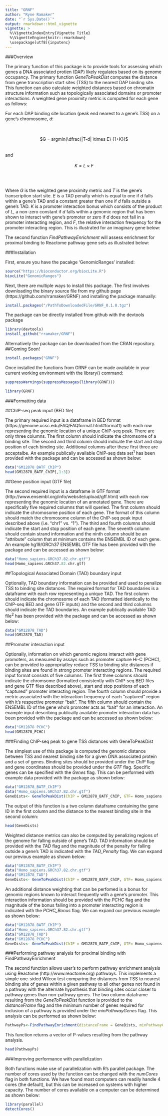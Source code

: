 ```yaml
---
title: "GRNF"
author: "Ryne Ramaker"
date: "`r Sys.Date()`"
output: rmarkdown::html_vignette
vignette: >
  %\VignetteIndexEntry{Vignette Title}
  %\VignetteEngine{knitr::rmarkdown}
  \usepackage[utf8]{inputenc}
---
```


###Overview

The primary function of this package is to provide tools for assessing which genes a DNA associated protien (DAP) likely regulates based on its genome occupancy. The primary function *GeneToPeakDist* computes the distance from gene transcription start sites (TSS) to the nearest DAP binding site. This function can also calculate weighted distances based on chromatin structure information such as topologically associated domains or promoter interactions. A weighted gene proximity metric is computed for each gene as follows:

For each DAP binding site location (peak end nearest to a gene's TSS) on a gene's chromosome, $d$:

<br><br>
<center>
$G = argmin(\dfrac{|T-d| \times E} {1+K})$
</center>
<br><br>
and
<br><br>
<center>
$K=L \times F$
</center>
<br><br>

Where $G$ is the weighted gene proximity metric and $T$ is the gene's transcription start site. $E$ is a TAD penalty which is equal to one if $d$ falls within a gene's TAD and a constant greater than one if $d$ falls outside a gene's TAD.  $K$ is a promoter interaction bonus which consists of the product of $L$, a non-zero constant if $d$ falls within a genomic region that has been shown to interact with gene's promoter or zero if $d$ does not fall in a promoter interacting region, and $F$, the relative interaction frequency for the promoter interacting region. This is illustrated for an imaginary gene below:

The second function *FindPathwayEnrichment* will assess enrichment for proximal binding to Reactome pathway gene sets as illustrated below:


###Installation

First, ensure you have the pacakge 'GenomicRanges' installed:

```r
source("https://bioconductor.org/biocLite.R")
biocLite("GenomicRanges")
```

Next, there are multiple ways to install this package. The first involves downloading the binary source file from my github page (https://github.com/rramaker/GRNF) and installing the package manually:

```r
install.packages("/PathToDownloadedFile/GRNF_0.1.0.tgz")
```


The package can be directly installed from github with the devtools package

```r
library(devtools)
install_github("rramaker/GRNF")
```


Alternatively the package can be downloaded from the CRAN repository. ##Coming Soon!

```r
install.packages("GRNF")
```

Once installed the functions from GRNF can be made available in your current working environment with the library() command:

```r
suppressWarnings(suppressMessages(library(GRNF)))
```

```r
library(GRNF)
```

###Formatting data

##ChIP-seq peak input (BED file)

The primary required input is a dataframe in BED format (https://genome.ucsc.edu/FAQ/FAQformat.html#format1) with each row representing the genomic location of a unique ChIP-seq peak. There are only three columns. The first column should indicate the chromsome of a binding site. The second and third column should indicate the start and stop position of each binding site. Additional columns after these first three are acceptalbe. An example publically available ChIP-seq data set^1^ has been provided with the package and can be accessed as shown below:

```r
data("GM12878_BATF_ChIP")
head(GM12878_BATF_ChIP[,1:3])
```

##Gene position input (GTF file)

The second required input is a dataframe in GTF format (http://www.ensembl.org/info/website/upload/gff.html) with each row representing the genomic location of an annotated gene. There are specifically five required columns that will queried. The first column should indicate the chromosome position of each gene. The format of this column should match the chromosome column of the ChIP-seq peak input described above (i.e. "chr1" vs. "1"). The third and fourth columns should indicate the start and stop position of each gene. The seventh column should contain strand information and the ninth column should be an "attribute" column that at minimum contains the ENSEMBL ID of each gene. An example hg19/GRCh37 ENSEMBL GTF file has been provided with the package and can be accessed as shown below:

```r
data("Homo_sapiens.GRCh37.82.chr.gtf")
head(Homo_sapiens.GRCh37.82.chr.gtf)
```

##Topological Associated Domain (TAD) boundary input

Optionally, TAD boundary information can be provided and used to penalize TSS to binding site distances. The required format for TAD boundaries is a dataframe with each row representing a unique TAD. The first column should indicate the chromosome  of each TAD (formatted identically to the ChIP-seq BED and gene GTF inputs) and the second and third columns should indicate the TAD boundaries. An example publically available TAD file^2^ has been provided with the package and can be accessed as shown below:

```r
data("GM12878_TAD")
head(GM12878_TAD)
```

##Promoter interaction input

Optionally, information on which genomic regions interact with gene promoters, as measured by assays such as promoter capture Hi-C (PCHC), can be provided to appropriatley reduce TSS to binding site distances if binding sites are found in strong promoter interacting regions. The required input format consists of five columns. The first three columns should indicate the chromsome (formatted consistently with ChIP-seq BED files and gene GTF files described above), start and stop positions of each "captured" promoter interacting region. The fourth column should provide a metric associated with the interaction frequency of each "captured" region with it's respective promoter "bait". The fifth column should contain the ENSEMBL ID of the gene who's promoter acts as "bait" for an interaction. An example input describing publically available promoter interaction data has been provided with the package and can be accessed as shown below:

```r
data("GM12878_PCHC")
head(GM12878_PCHC)
```

###Finding ChIP-seq peak to gene TSS distances with GeneToPeakDist

The simplest use of this package is computed the genomic distance between TSS and nearest binding site for a given DNA associated protein and a set of genes. Binding sites should be provided under the *ChIP* flag and gene coordinates should be provided under the *GTF* flag. Specific genes can be specified with the *Genes* flag. This can be performed with example data provided with the package as shown below:

```r
data("GM12878_BATF_ChIP")
data("Homo_sapiens.GRCh37.82.chr.gtf")
GeneDists<- GeneToPeakDist(ChIP = GM12878_BATF_ChIP, GTF= Homo_sapiens.GRCh37.82.chr.gtf, Genes=c("ENSG00000186092", "ENSG00000237683", "ENSG00000235249","ENSG00000185097"))
```

The output of this function is a two column dataframe containing the gene ID in the first column and the distance to the nearest binding site in the second column:

```r
head(GeneDists)
```

Weighted distance metrics can also be computed by penalizing regions of the genome for falling outside of gene's TAD. TAD information should be provided with the *TAD* flag and the magnitude of the penalty for falling outside a gene's TAD is indicated with the *TAD_Penalty* flag. We can expand our previous example as shown below:

```r
data("GM12878_BATF_ChIP")
data("Homo_sapiens.GRCh37.82.chr.gtf")
data("GM12878_TAD")
GeneDists<- GeneToPeakDist(ChIP = GM12878_BATF_ChIP, GTF= Homo_sapiens.GRCh37.82.chr.gtf, TAD = GM12878_TAD, TAD_Penalty = 100)
```


An additional distance weighting that can be perfomed is a bonus for genomic regions known to interact frequently with a gene's promoter. This interaction information should be provided with the *PCHC* flag and the magnitude of the bonus falling into a promoter interacting region is indicated with the *PCHC_Bonus* flag. We can expand our previous example as shown below:

```r
data("GM12878_BATF_ChIP")
data("Homo_sapiens.GRCh37.82.chr.gtf")
data("GM12878_TAD")
data("GM12878_PCHC")
GeneDists<- GeneToPeakDist(ChIP = GM12878_BATF_ChIP, GTF= Homo_sapiens.GRCh37.82.chr.gtf, TAD = GM12878_TAD, TAD_Penalty = 100, PCHC = GM12878_PCHC, PCHC_Bonus = 100)
```


###Performing pathway analysis for proximal binding with FindPathwayEnrichment

The second function allows user's to perform pathway enrichment analysis using Reactome (http://www.reactome.org) pathways. This implements a simple one-sided Wilcox test comparing the distances from TSS to nearest binding site of genes within a given pathway to all other genes not found in a pathway with the alternate hypothesis that binding sites occur closer to pathway genes than non-pathway genes. The two column dataframe resulting from the *GeneToPeakDist* function is provided to the *distanceFrame* flag and the minimum number of genes required for inclusion of a pathway is provided under the *minPathwayGenes* flag. This analysis can be performed as shown below:

```r
PathwayPs<-FindPathwayEnrichment(distanceFrame = GeneDists, minPathwayGenes = 5)
```

This function returns a vector of P-values resulting from the pathway analysis.

```r
head(PathwayPs)
```

###Improving performance with parallelization

Both functions make use of parallelization with R's parallel package. The number of cores used by the function can be changed with the *numCores* flag in both functions. We have found most computers can readily handle 4 cores (the default), but this can be increased on systems with higher capacity. The number of cores available on a computer can be determined as shown below:

```r
library(parallel)
detectCores()
```

